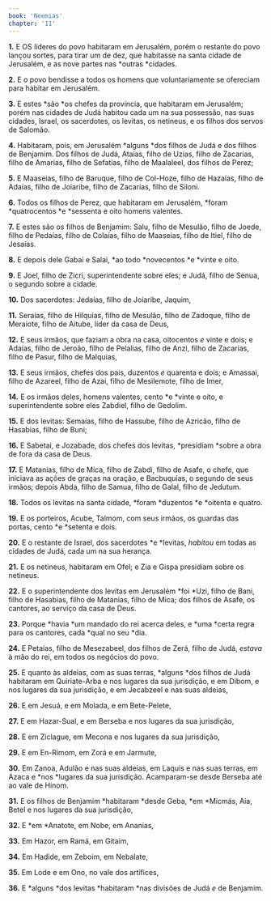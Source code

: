 ```yaml
---
book: 'Neemias'
chapter: '11'
---
```


**1.** E OS líderes do povo habitaram em Jerusalém, porém o restante do povo lançou sortes, para tirar um de dez, que habitasse na santa cidade de Jerusalém, e as nove partes nas *outras *cidades.

**2.** E o povo bendisse a todos os homens que voluntariamente se ofereciam para habitar em Jerusalém.

**3.** E estes *são *os chefes da província, que habitaram em Jerusalém; porém nas cidades de Judá habitou cada um na sua possessão, nas suas cidades, Israel, os sacerdotes, os levitas, os netineus, e os filhos dos servos de Salomão.

**4.** Habitaram, pois, em Jerusalém *alguns *dos filhos de Judá e dos filhos de Benjamim. Dos filhos de Judá, Ataías, filho de Uzias, filho de Zacarias, filho de Amarias, filho de Sefatias, filho de Maalaleel, dos filhos de Perez;

**5.** E Maaseias, filho de Baruque, filho de Col-Hoze, filho de Hazaías, filho de Adaías, filho de Joiaribe, filho de Zacarias, filho de Siloni.

**6.** Todos os filhos de Perez, que habitaram em Jerusalém, *foram *quatrocentos *e *sessenta e oito homens valentes.

**7.** E estes são os filhos de Benjamim: Salu, filho de Mesulão, filho de Joede, filho de Pedaías, filho de Colaías, filho de Maaseias, filho de Itiel, filho de Jesaías.

**8.** E depois dele Gabai e Salai, *ao todo *novecentos *e *vinte e oito.

**9.** E Joel, filho de Zicri, superintendente sobre eles; e Judá, filho de Senua, o segundo sobre a cidade.

**10.** Dos sacerdotes: Jedaías, filho de Joiaribe, Jaquim,

**11.** Seraías, filho de Hilquias, filho de Mesulão, filho de Zadoque, filho de Meraiote, filho de Aitube, líder da casa de Deus,

**12.** E seus irmãos, que faziam a obra na casa, oitocentos *e* vinte e dois; e Adaías, filho de Jeroão, filho de Pelalias, filho de Anzi, filho de Zacarias, filho de Pasur, filho de Malquias,

**13.** E seus irmãos, chefes dos pais, duzentos *e* quarenta e dois; e Amassai, filho de Azareel, filho de Azai, filho de Mesilemote, filho de Imer,

**14.** E os irmãos deles, homens valentes, cento *e *vinte e oito, e superintendente sobre eles Zabdiel, filho de Gedolim.

**15.** E dos levitas: Semaías, filho de Hassube, filho de Azricão, filho de Hasabias, filho de Buni;

**16.** E Sabetai, e Jozabade, dos chefes dos levitas, *presidiam *sobre a obra de fora da casa de Deus.

**17.** E Matanias, filho de Mica, filho de Zabdi, filho de Asafe, o chefe, que iniciava as ações de graças na oração, e Bacbuquias, o segundo de seus irmãos; depois Abda, filho de Samua, filho de Galal, filho de Jedutum.

**18.** Todos os levitas na santa cidade, *foram *duzentos *e *oitenta e quatro.

**19.** E os porteiros, Acube, Talmom, com seus irmãos, os guardas das portas, cento *e *setenta e dois.

**20.** E o restante de Israel, dos sacerdotes *e *levitas, *habitou* em todas as cidades de Judá, cada um na sua herança.

**21.** E os netineus, habitaram em Ofel; e Zia e Gispa presidiam sobre os netineus.

**22.** E o superintendente dos levitas em Jerusalém *foi *Uzi, filho de Bani, filho de Hasabias, filho de Matanias, filho de Mica; dos filhos de Asafe, os cantores, ao serviço da casa de Deus.

**23.** Porque *havia *um mandado do rei acerca deles, e *uma *certa regra para os cantores, cada *qual no seu *dia.

**24.** E Petaías, filho de Mesezabeel, dos filhos de Zerá, filho de Judá, *estava* à mão do rei, em todos os negócios do povo.

**25.** E quanto às aldeias, com as suas terras, *alguns *dos filhos de Judá habitaram em Quiriate-Arba e nos lugares da sua jurisdição, e em Dibom, e nos lugares da sua jurisdição, e em Jecabzeel e nas suas aldeias,

**26.** E em Jesuá, e em Molada, e em Bete-Pelete,

**27.** E em Hazar-Sual, e em Berseba e nos lugares da sua jurisdição,

**28.** E em Ziclague, em Mecona e nos lugares da sua jurisdição,

**29.** E em En-Rimom, em Zorá e em Jarmute,

**30.** Em Zanoa, Adulão e nas suas aldeias, em Laquis e nas suas terras, em Azaca e *nos *lugares da sua jurisdição. Acamparam-se desde Berseba até ao vale de Hinom.

**31.** E os filhos de Benjamim *habitaram *desde Geba, *em *Micmás, Aia, Betel e nos lugares da sua jurisdição,

**32.** E *em *Anatote, em Nobe, em Ananias,

**33.** Em Hazor, em Ramá, em Gitaim,

**34.** Em Hadide, em Zeboim, em Nebalate,

**35.** Em Lode e em Ono, no vale dos artífices,

**36.** E *alguns *dos levitas *habitaram *nas divisões de Judá *e* de Benjamim.